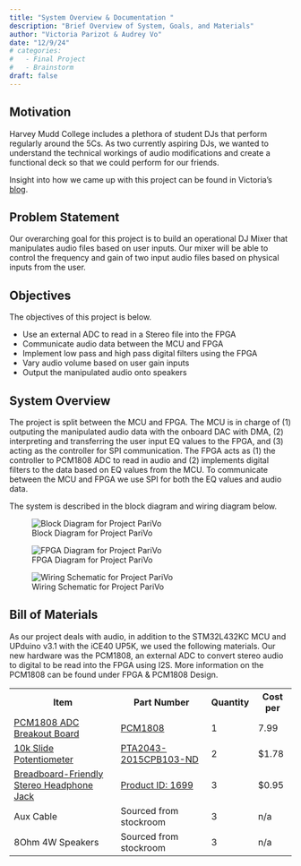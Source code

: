 ```yaml
---
title: "System Overview & Documentation "
description: "Brief Overview of System, Goals, and Materials"
author: "Victoria Parizot & Audrey Vo"
date: "12/9/24"
# categories:
#   - Final Project
#   - Brainstorm
draft: false
---
```


## Motivation 
Harvey Mudd College includes a plethora of student DJs that perform regularly around the 5Cs. As two currently aspiring DJs, we wanted to understand the technical workings of audio modifications and create a functional deck so that we could perform for our friends.

Insight into how we came up with this project can be found in Victoria's [blog](https://vparizot.github.io/hmc-e155-portfolio/posts/post6.html).

## Problem Statement
Our overarching goal for this project is to build an operational DJ Mixer that manipulates audio files based on user inputs. Our mixer will be able to control the frequency and gain of two input audio files based on physical inputs from the user. 

## Objectives
The objectives of this project is below. 

<ul>
<li>Use an external ADC to read in a Stereo file into the FPGA</li>
<li>Communicate audio data between the MCU and FPGA</li>
<li>Implement low pass and high pass digital filters using the FPGA</li>
<li>Vary audio volume based on user gain inputs</li>
<li>Output the manipulated audio onto speakers</li>
</ul>

## System Overview
The project is split between the MCU and FPGA. The MCU is in charge of (1) outputing the manipulated audio data with the onboard DAC with DMA, (2) interpreting and transferring the user input EQ values to the FPGA, and (3) acting as the controller for SPI communication. The FPGA acts as (1) the controller to PCM1808 ADC to read in audio and (2) implements digital filters to the data based on EQ values from the MCU. To communicate between the MCU and FPGA we use SPI for both the EQ values and audio data. 

The system is described in the block diagram and wiring diagram below. 

![Block Diagram for Project PariVo](images/fpgablockdiagram.png) 

![FPGA Diagram for Project PariVo](images/actualfpga.png) 

![Wiring Schematic for Project PariVo](images/kicadschematic.png) 

## Bill of Materials
As our project deals with audio, in addition to the STM32L432KC MCU and UPduino v3.1 with the iCE40 UP5K, we used the following materials. Our new hardware was the PCM1808, an external ADC to convert stereo audio to digital to be read into the FPGA using I2S. More information on the PCM1808 can be found under FPGA & PCM1808 Design.

<table>
  <tr>
    <th>Item </th>
    <th>Part Number</th>
    <th>Quantity</th>
    <th>Cost per</th>
  </tr>
  <tr>
    <td> [PCM1808 ADC Breakout Board](https://www.ti.com/lit/ds/symlink/pcm1808.pdf?HQS=dis-dk-null-digikeymode-dsf-pf-null-wwe&ts=1733738047778&ref_url=https%253A%252F%252Fwww.ti.com%252Fgeneral%252Fdocs%252Fsuppproductinfo.tsp%253FdistId%253D10%2526gotoUrl%253Dhttps%253A%252F%252Fwww.ti.com%252Flit%252Fgpn%252Fpcm1808)  </td>
    <td> [PCM1808](https://www.amazon.com/dp/B07X3QLWR8?ref=ppx_yo2ov_dt_b_fed_asin_title) </td>
    <td>1</td>
    <td>7.99</td>
  </tr>
  <tr>
    <td> [10k Slide Potentiometer](https://www.bourns.com/docs/Product-Datasheets/pta.pdf) </td>
    <td> [PTA2043-2015CPB103-ND](https://www.digikey.com/en/products/detail/bourns-inc/PTA2043-2015CPB103/3781176) </td>
    <td>2</td>
    <td>$1.78</td>
  </tr>
  <tr>
    <td> [Breadboard-Friendly Stereo Headphone Jack](https://cdn-shop.adafruit.com/product-files/1699/STX3120.pdf) </td>
    <td> [Product ID: 1699](https://www.adafruit.com/product/1699) </td>
    <td>3</td>
    <td>$0.95</td>
  </tr>
  <tr>
    <td> Aux Cable </td>
    <td> Sourced from stockroom </td>
    <td>3</td>
    <td> n/a </td>
  </tr>
  <tr>
    <td> 8Ohm 4W Speakers </td>
    <td> Sourced from stockroom </td>
    <td>3</td>
    <td> n/a </td>
  </tr>
</table>


